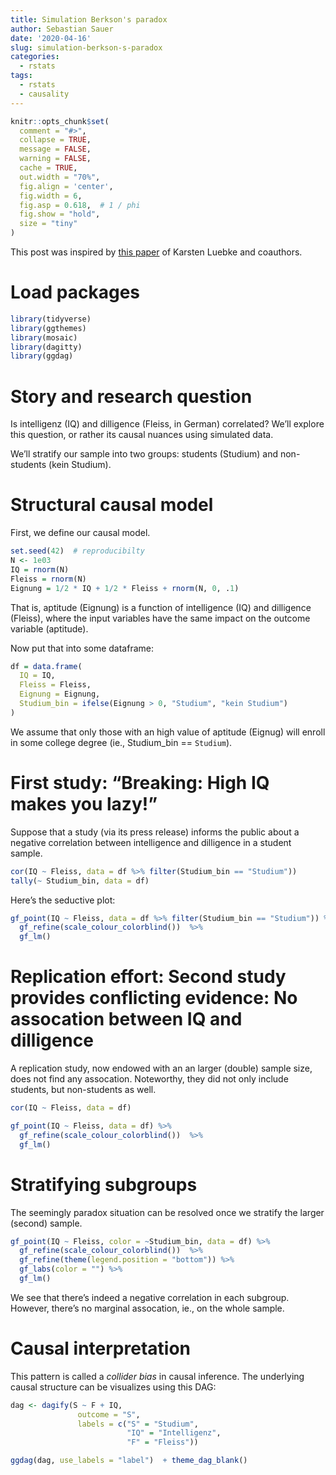 ```yaml
---
title: Simulation Berkson's paradox
author: Sebastian Sauer
date: '2020-04-16'
slug: simulation-berkson-s-paradox
categories:
  - rstats
tags:
  - rstats
  - causality
---
```




```r
knitr::opts_chunk$set(
  comment = "#>",
  collapse = TRUE,
  message = FALSE,
  warning = FALSE,
  cache = TRUE,
  out.width = "70%",
  fig.align = 'center',
  fig.width = 6,
  fig.asp = 0.618,  # 1 / phi
  fig.show = "hold",
  size = "tiny"
)
```


This post was inspired by [this paper](https://www.tandfonline.com/doi/full/10.1080/10691898.2020.1752859) of Karsten Luebke and coauthors.

# Load packages

```r
library(tidyverse)
library(ggthemes)
library(mosaic)
library(dagitty)
library(ggdag)
```


# Story and research question

Is intelligenz (IQ) and dilligence (Fleiss, in German) correlated? We'll explore this question, or rather its causal nuances using simulated data.

We'll stratify our sample into two groups: students (Studium) and non-students (kein Studium).


# Structural causal model

First, we define our causal model.


```r
set.seed(42)  # reproducibilty
N <- 1e03
IQ = rnorm(N)
Fleiss = rnorm(N)
Eignung = 1/2 * IQ + 1/2 * Fleiss + rnorm(N, 0, .1)
```

That is, aptitude (Eignung) is a function of intelligence (IQ) and dilligence (Fleiss), where the input variables have the same impact on the outcome variable (aptitude).

Now put that into some dataframe:

```r
df = data.frame(
  IQ = IQ,
  Fleiss = Fleiss,
  Eignung = Eignung,
  Studium_bin = ifelse(Eignung > 0, "Studium", "kein Studium")
)
```


We assume that only those with an high value of aptitude (Eignug) will enroll in some college degree (ie., Studium_bin == `Studium`).


# First study: "Breaking: High IQ makes you lazy!"

Suppose that a study (via its press release) informs the public about a negative correlation between intelligence and dilligence in a student sample.

```r
cor(IQ ~ Fleiss, data = df %>% filter(Studium_bin == "Studium"))
tally(~ Studium_bin, data = df)
```


Here's the seductive plot:

```r
gf_point(IQ ~ Fleiss, data = df %>% filter(Studium_bin == "Studium")) %>% 
  gf_refine(scale_colour_colorblind())  %>% 
  gf_lm()
```


# Replication effort: Second study provides conflicting evidence: No assocation between IQ and dilligence

A replication study, now endowed with an an larger (double) sample size, does not find any assocation. Noteworthy, they did not only include students, but non-students as well.


```r
cor(IQ ~ Fleiss, data = df)

gf_point(IQ ~ Fleiss, data = df) %>% 
  gf_refine(scale_colour_colorblind())  %>% 
  gf_lm()
```

# Stratifying subgroups

The seemingly paradox situation can be resolved once we stratify the larger (second) sample.

```r
gf_point(IQ ~ Fleiss, color = ~Studium_bin, data = df) %>% 
  gf_refine(scale_colour_colorblind())  %>% 
  gf_refine(theme(legend.position = "bottom")) %>% 
  gf_labs(color = "") %>% 
  gf_lm()
```

We see that there's indeed a negative correlation in each subgroup. However, there's no marginal assocation, ie., on the whole sample.


# Causal interpretation

This pattern is called a *collider bias* in causal inference. The underlying causal structure can be visualizes using this DAG:


```r
dag <- dagify(S ~ F + IQ,
               outcome = "S",
               labels = c("S" = "Studium",
                          "IQ" = "Intelligenz",
                          "F" = "Fleiss"))

ggdag(dag, use_labels = "label")  + theme_dag_blank()

```


